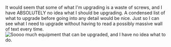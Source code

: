It would seem that some of what I'm upgrading is a waste of screws, and I have ABSOLUTELY no idea what I should be upgrading. A condensed list of what to upgrade before going into any detail would be nice. Just so I can see what I need to upgrade without having to read a possibly massive wall of text every time.[[File:Equipment_List_2017-10-17.jpg|thumb|Soooo much equipment that can be upgraded, and I have no idea what to do.]]<ac_metadata title="Requesting in depth help on deciding what to upgrade daily and into the future with Akashi&#039;s arsenal."> </ac_metadata>